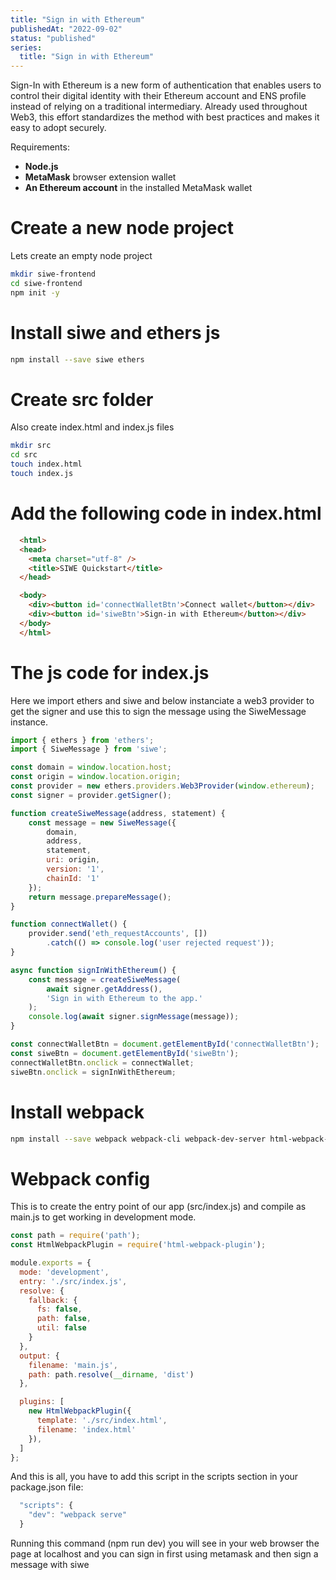 ```yaml
---
title: "Sign in with Ethereum"
publishedAt: "2022-09-02"
status: "published"
series:
  title: "Sign in with Ethereum"
---
```


Sign-In with Ethereum is a new form of authentication that enables users to control their digital identity with their Ethereum account and ENS profile instead of relying on a traditional intermediary. Already used throughout Web3, this effort standardizes the method with best practices and makes it easy to adopt securely.

Requirements:

- **Node.js**
- **MetaMask** browser extension wallet
- **An Ethereum account** in the installed MetaMask wallet

# Create a new node project

Lets create an empty node project

```bash title="Terminal"
mkdir siwe-frontend
cd siwe-frontend
npm init -y
```

# Install siwe and ethers js

```bash title="Terminal"
npm install --save siwe ethers
```

# Create src folder

Also create index.html and index.js files

```bash title="Terminal"
mkdir src
cd src
touch index.html
touch index.js
```

# Add the following code in index.html

  ```html showLineNumbers title="src/index.html" {8,9}
    <html>
    <head>
      <meta charset="utf-8" />
      <title>SIWE Quickstart</title>
    </head>

    <body>
      <div><button id='connectWalletBtn'>Connect wallet</button></div>
      <div><button id='siweBtn'>Sign-in with Ethereum</button></div>
    </body>
    </html>
  ```

# The js code for index.js

Here we import ethers and siwe and below instanciate a web3 provider to get the signer and use this to sign the message using the SiweMessage instance.

```js showLineNumbers title="src/index.js" {9,21,26}
import { ethers } from 'ethers';
import { SiweMessage } from 'siwe';

const domain = window.location.host;
const origin = window.location.origin;
const provider = new ethers.providers.Web3Provider(window.ethereum);
const signer = provider.getSigner();

function createSiweMessage(address, statement) {
    const message = new SiweMessage({
        domain,
        address,
        statement,
        uri: origin,
        version: '1',
        chainId: '1'
    });
    return message.prepareMessage();
}

function connectWallet() {
    provider.send('eth_requestAccounts', [])
        .catch(() => console.log('user rejected request'));
}

async function signInWithEthereum() {
    const message = createSiweMessage(
        await signer.getAddress(),
        'Sign in with Ethereum to the app.'
    );
    console.log(await signer.signMessage(message));
}

const connectWalletBtn = document.getElementById('connectWalletBtn');
const siweBtn = document.getElementById('siweBtn');
connectWalletBtn.onclick = connectWallet;
siweBtn.onclick = signInWithEthereum;
```

# Install webpack

```bash title="Terminal"
npm install --save webpack webpack-cli webpack-dev-server html-webpack-plugin
```

# Webpack config

This is to create the entry point of our app (src/index.js) and compile as main.js to get working in development mode.

```js title="webpack.config.js"
const path = require('path');
const HtmlWebpackPlugin = require('html-webpack-plugin');

module.exports = {
  mode: 'development',
  entry: './src/index.js',
  resolve: {
    fallback: {
      fs: false,
      path: false,
      util: false
    }
  },
  output: {
    filename: 'main.js',
    path: path.resolve(__dirname, 'dist')
  },

  plugins: [
    new HtmlWebpackPlugin({
      template: './src/index.html',
      filename: 'index.html'
    }),
  ]
};
```

And this is all, you have to add this script in the scripts section in your package.json file:

```js title="package.json"
  "scripts": {
    "dev": "webpack serve"
  }
```

Running this command (npm run dev) you will see in your web browser the page at localhost and you can sign in first using metamask and then sign a message with siwe
